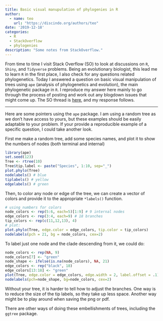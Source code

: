 ```yaml
---
title: Basic visual manupulation of phylogenies in R
author: 
  - name: teo
    url: "https://discindo.org/authors/teo"
date: '2019-12-18'
categories:
  - R
  - StackOverflow
  - phylogenies
description: "Some notes from StackOverflow."
---
```


From time to time I visit Stack Overflow (SO) to look at discussions on `R`, `Shiny`, and `Tidyverse` problems. Being an evolutionary biologist, this lead me to learn `R` in the first place, I also check for any questions related phylogenetics. Today I answered a question on basic visual manipulation of trees using `ape` (analysis of phylogenetics and evolution), the main phylogenetic package in `R`. I reproduce my answer here mainly to go through the process of posting and work out any blogdown issues that might come up. The SO thread is [here](https://stackoverflow.com/questions/59383667/phylogenetic-tree-ape-too-small/59401999#59401999), and my response follows.

-----

Here are some pointers using the `ape` package. I am using a random tree as we don't have access to yours, but these examples should be easily adaptable to your problem. If your provide a reproducible example of a specific question, I could take another look.

First me make a random tree, add some species names, and plot it to show the numbers of nodes (both terminal and internal)
  
```r
library(ape)
set.seed(123)
Tree <- rtree(10)
Tree$tip.label <- paste("Species", 1:10, sep="_")
plot.phylo(Tree)
nodelabels() # blue
tiplabels() # yellow
edgelabels() # green
```

Then, to color any node or edge of the tree, we can create a vector of colors and provide it to the appropriate `*labels()` function.

```r
# using numbers for colors
node_colors <- rep(5:6, each=5)[1:9] # 9 internal nodes 
edge_colors <- rep(3:4, each=9) # 18 branches
tip_colors <- rep(c(11,12,13), 4)
# plot:
plot.phylo(Tree, edge.color = edge_colors, tip.color = tip_colors) 
nodelabels(pch = 21, bg = node_colors, cex=2)
```

To label just one node and the clade descending from it, we could do:
  
```r
node_colors <- rep(NA, 9)
node_colors[7] <- "green"
node_shape <- ifelse(is.na(node_colors), NA, 21)
edge_colors <- rep("black", 18)
edge_colors[13:18] <- "green"
plot(Tree, edge.color = edge_colors, edge.width = 2, label.offset = .1)
nodelabels(pch=node_shape, bg=node_colors, cex=2)
```


Without your tree, it is harder to tell how to adjust the branches. One way is to reduce the size of the tip labels, so they take up less space. Another way might be to play around when saving the png or pdf.  


There are other ways of doing these embellishments of trees, including the `ggtree` package.
